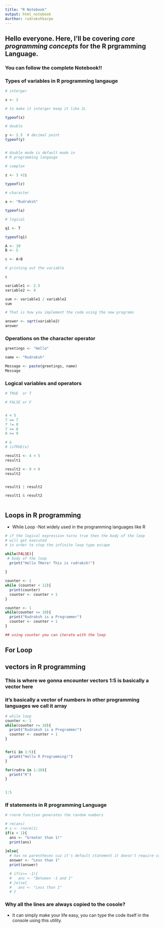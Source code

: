 ```yaml
---
title: "R Notebook"
output: html_notebook
Aurthor: rudrakshkarpe
---
```


## Hello everyone. Here, I'll be covering *core programming concepts* for the R prgramming Language.

### You can follow the complete Notebook!!
### Types of variables in R programming langauge
```r
# interger

x <- 2 

# to make it interger keep it like 2L

typeof(x)

# double

y <- 2.5  # decimal point 
typeof(y)


# double mode is default mode in
# R programming langauge

# complex

z <- 3 +2i
  
typeof(z)

# character

a <- "Rudraksh"

typeof(a)

# logical 

q1 <- T

typeof(q1)
```


```r
A <- 10
B <- 5

c <- A+B

# printing out the variable

c

variable1 <- 2.5
variable2 <- 4

sum <- variable1 / variable2
sum

# That is how you implement the code using the new programs

answer <- sqrt(variable2)
answer
```


### Operations on the character operator

```r
greetings <- "Hello"

name <- "Rudraksh"

Message <- paste(greetings, name)
Message
```

### Logical variables and operators


```r
# TRUE  or T

# FALSE or F


4 < 5
7 == 7
7 != 0
7 <= 0
8 >= 9

# &
# isTRUE(x)

result1 <- 4 < 5
result1  

result2 <- 9 < 0
result2


result1 | result2

result1 & result2



```

## Loops in R programming   

- While Loop
  -Not widely used in the programming languages like R

```r



# if the logical expression turns true then the body of the loop
# will get executed
# in order to stop the infinite loop type escape

while(FALSE){
 # body of the loop
  print("Hello THere! This is rudraksh!")
  
}

counter <- 1
while (counter < 12){
  print(counter)
  counter <- counter + 1
}

counter <- 1
while(counter <= 10){
  print("Rudraksh is a Programmer")
  counter <- counter + 1 
}

## using counter you can iterate with the loop

```


## For Loop

## vectors in R programming 

### This is where we gonna encounter vectors 1:5 is basically a vector here

### it's basically a vector of numbers in other programming languages we call it array



```r
# while loop
counter <- 1
while(counter <= 10){
  print("Rudraksh is a Programmer")
  counter <- counter + 1 
}


for(i in 1:5){
  print("Hello R Programming!")
}

for(rudra in 1:10){
  print("R")
}
 

1:5  


```

### If statements in R programming Language

```r
# rnorm function generates the random numbers

# rm(ans)
# x <- rnorm(1)
if(x > 1){
  ans <- "Greater than 1!"
  print(ans)
  
}else{
  # has no parentheses cuz it's default statement it doesn't require condition
  answer <- "Less than 1"
  print(answer)

  # if(x>= -1){
  #   ans <- "Between -1 and 1"
  # }else{
  #   ans <- "Less than 1"
  # }
```


### Why all the lines are always copied to the cosole?
- It can simply make your life easy, you can type the code itself in the console using this utility.





























